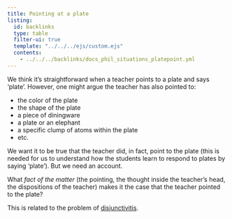 ```yaml
---
title: Pointing at a plate
listing:
  id: backlinks
  type: table
  filter-ui: true
  template: "../../../ejs/custom.ejs"
  contents:
    - ../../../backlinks/docs_phil_situations_platepoint.yml
---
```



We think it's straightforward when a teacher points to a plate and says 'plate'. However, one might argue the teacher has also pointed to:

- the color of the plate
- the shape of the plate
- a piece of diningware
- a plate or an elephant
- a specific clump of atoms within the plate
- etc.

We want it to be true that the teacher did, in fact, point to the plate (this is needed for us to understand how the students learn to respond to plates by saying 'plate'). But we need an account.

What *fact of the matter* (the pointing, the thought inside the teacher's head, the dispositions of the teacher) makes it the case that the teacher pointed to the plate?

This is related to the problem of [disjunctivitis](/docs/phil/problems/disjunctivitis.qmd).
